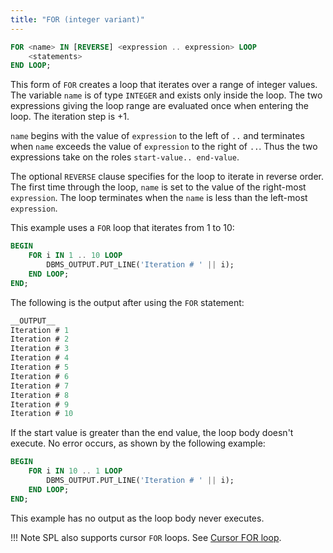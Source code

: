 ```yaml
---
title: "FOR (integer variant)"
---
```


<div id="for_integer_variant" class="registered_link"></div>

```sql
FOR <name> IN [REVERSE] <expression .. expression> LOOP
    <statements>
END LOOP;
```

This form of `FOR` creates a loop that iterates over a range of integer values. The variable `name` is of type `INTEGER` and exists only inside the loop. The two expressions giving the loop range are evaluated once when entering the loop. The iteration step is +1. 

`name` begins with the value of `expression` to the left of `..` and terminates when `name` exceeds the value of `expression` to the right of `..`. Thus the two expressions take on the roles `start-value.. end-value`.

The optional `REVERSE` clause specifies for the loop to iterate in reverse order. The first time through the loop, `name` is set to the value of the right-most `expression`. The loop terminates when the `name` is less than the left-most `expression`.

This example uses a `FOR` loop that iterates from 1 to 10:

```sql
BEGIN
    FOR i IN 1 .. 10 LOOP
        DBMS_OUTPUT.PUT_LINE('Iteration # ' || i);
    END LOOP;
END;
```

The following is the output after using the `FOR` statement:

```sql
__OUTPUT__
Iteration # 1
Iteration # 2
Iteration # 3
Iteration # 4
Iteration # 5
Iteration # 6
Iteration # 7
Iteration # 8
Iteration # 9
Iteration # 10
```

If the start value is greater than the end value, the loop body doesn't execute. No error occurs, as shown by the following example:

```sql
BEGIN
    FOR i IN 10 .. 1 LOOP
        DBMS_OUTPUT.PUT_LINE('Iteration # ' || i);
    END LOOP;
END;
```

This example has no output as the loop body never executes.

!!! Note
    SPL also supports cursor `FOR` loops. See [Cursor FOR loop](../../08_static_cursors/07_cursor_for_loop/#cursor_for_loop).
